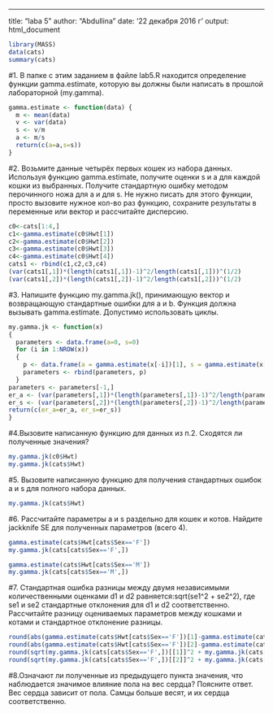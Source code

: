 ---
title: "laba 5"
author: "Abdullina"
date: '22 декабря 2016 г '
output: html_document

```r
library(MASS)
data(cats)
summary(cats)
```


#1. В папке с этим заданием в файле lab5.R находится определение функции gamma.estimate, которую вы должны были написать в прошлой лабораторной (my.gamma).
```r
gamma.estimate <- function(data) {
  m <- mean(data)
  v <- var(data)
  s <- v/m
  a <- m/s
  return(c(a=a,s=s))
}
```


#2. Возьмите данные четырёх первых кошек из набора данных. Используя функцию gamma.estimate, получите оценки s и a для каждой кошки из выбранных. Получите стандартную ошибку методом перочинного ножа для a и для s. Не нужно писать для этого функции, просто вызовите нужное кол-во раз функцию, сохраните результаты в переменные или вектор и рассчитайте дисперсию.
```r
c0<-cats[1:4,] 
c1<-gamma.estimate(c0$Hwt[1]) 
c2<-gamma.estimate(c0$Hwt[2]) 
c3<-gamma.estimate(c0$Hwt[3]) 
c4<-gamma.estimate(c0$Hwt[4])
cats1 <- rbind(c1,c2,c3,c4)
(var(cats1[,1])*(length(cats1[,1])-1)^2/length(cats1[,1]))^(1/2)
(var(cats1[,2])*(length(cats1[,2])-1)^2/length(cats1[,2]))^(1/2)
```



#3. Напишите функцию my.gamma.jk(), принимающую вектор и возвращающую стандартные ошибки для a и b. Функция должна вызывать gamma.estimate. Допустимо использовать циклы.
```r
my.gamma.jk <- function(x)
{
  parameters <- data.frame(a=0, s=0)
  for (i in 1:NROW(x))
  {
    p <- data.frame(a = gamma.estimate(x[-i])[1], s = gamma.estimate(x[-i])[2])
    parameters <- rbind(parameters, p)
  }
parameters <- parameters[-1,]
er_a <- (var(parameters[,1])*(length(parameters[,1])-1)^2/length(parameters[,1]))^(1/2)
er_s <- (var(parameters[,2])*(length(parameters[,2])-1)^2/length(parameters[,2]))^(1/2)
return(c(er_a=er_a, er_s=er_s))
}
```

#4.Вызовите написанную функцию для данных из п.2. Сходятся ли полученные значения?
```r
my.gamma.jk(c0$Hwt)
my.gamma.jk(cats$Hwt)
```


#5. Вызовите написанную функцию для получения стандартных ошибок a и s для полного набора данных.
```r
my.gamma.jk(cats$Hwt)
```


#6. Рассчитайте параметры a и s раздельно для кошек и котов. Найдите jackknife SE для полученных параметров (всего 4).
```r
gamma.estimate(cats$Hwt[cats$Sex=='F']) 
my.gamma.jk(cats[cats$Sex=='F',])

gamma.estimate(cats$Hwt[cats$Sex=='M'])
my.gamma.jk(cats[cats$Sex=='M',])
```


#7. Стандартная ошибка разницы между двумя независимыми количественными оценками d1 и d2 равняется:sqrt(se1^2 + se2^2), где se1 и se2 стандартные отклонения для d1 и d2 соответственно. Рассчитайте разницу оцениваемых параметров между кошками и котами и стандартное отклонение разницы.
``` r
round(abs(gamma.estimate(cats$Hwt[cats$Sex=='F'])[1]-gamma.estimate(cats$Hwt[cats$Sex=='M'])[1]),3) #gamma.estimate, a 
round(abs(gamma.estimate(cats$Hwt[cats$Sex=='F'])[2]-gamma.estimate(cats$Hwt[cats$Sex=='M'])[2]),3) #gamma.estimate, s 
round(sqrt(my.gamma.jk(cats[cats$Sex=='F',])[[1]]^2 + my.gamma.jk(cats[cats$Sex=='M',])[[1]]^2),3) #my.gamma.jk, a 
round(sqrt(my.gamma.jk(cats[cats$Sex=='F',])[[2]]^2 + my.gamma.jk(cats[cats$Sex=='M',])[[2]]^2),3) #my.gamma.jk, s
```


#8.Означают ли полученные из предыдущего пункта значения, что наблюдается значимое влияние пола на вес сердца? Поясните ответ.
Вес сердца зависит от пола. Самцы больше весят, и их сердца соответственно.
